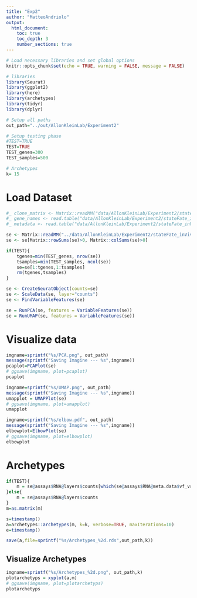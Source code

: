 ```yaml
---
title: "Exp2"
author: "MatteoAndriolo"
output: 
  html_document: 
    toc: true
    toc_depth: 3
    number_sections: true
---
```


```r
# Load necessary libraries and set global options
knitr::opts_chunk$set(echo = TRUE, warning = FALSE, message = FALSE)

# libraries
library(Seurat)
library(ggplot2)
library(here)
library(archetypes)
library(tidyr)
library(dplyr)

# Setup all paths
out_path="../out/AllonKleinLab/Experiment2"

# Setup testing phase
#TEST=TRUE
TEST=TRUE
TEST_genes=300
TEST_samples=500

# Archetypes
k= 15
```

# Load Dataset
```r
#_ clone_matrix <- Matrix::readMM("data/AllonKleinLab/Experiment2/stateFate_inVivo_clone_matrix.mtx")
#_ gene_names <- read.table("data/AllonKleinLab/Experiment2/stateFate_inVivo_gene_names.txt",sep="\t")
#_ metadata <- read.table("data/AllonKleinLab/Experiment2/stateFate_inVivo_metadata.txt",sep="\t")

se <- Matrix::readMM("../data/AllonKleinLab/Experiment2/stateFate_inVivo_normed_counts.mtx")
se <- se[Matrix::rowSums(se)>0, Matrix::colSums(se)>0]

if(TEST){
	tgenes=min(TEST_genes, nrow(se))
	tsamples=min(TEST_samples, ncol(se))
	se=se[1:tgenes,1:tsamples]
	rm(tgenes,tsamples)
}

se <- CreateSeuratObject(counts=se)
se <- ScaleData(se, layer="counts")
se <- FindVariableFeatures(se)

se = RunPCA(se, features = VariableFeatures(se))
se = RunUMAP(se, features = VariableFeatures(se))
```

# Visualize data
```r
imgname=sprintf("%s/PCA.png", out_path)
message(sprintf("Saving Imagine --- %s",imgname))
pcaplot=PCAPlot(se)
# ggsave(imgname, plot=pcaplot)
pcaplot
```

```r
imgname=sprintf("%s/UMAP.png", out_path)
message(sprintf("Saving Imagine --- %s",imgname))
umapplot = UMAPPlot(se)
# ggsave(imgname, plot=umapplot)
umapplot
```

```r
imgname=sprintf("%s/elbow.pdf", out_path)
message(sprintf("Saving Imagine --- %s",imgname))
elbowplot=ElbowPlot(se)
# ggsave(imgname, plot=elbowplot)
elbowplot
```

# Archetypes
```r
if(TEST){
    m = se@assays$RNA@layers$counts[which(se@assays$RNA@meta.data$vf_vst_counts_rank>0),]
}else{
    m = se@assays$RNA@layers$counts
}
m=as.matrix(m)

s=timestamp()
a=archetypes::archetypes(m, k=k, verbose=TRUE, maxIterations=10)
e=timestamp()

save(a,file=sprintf("%s/Archetypes_%2d.rds",out_path,k))
```

## Visualize Archetypes
```r
imgname=sprintf("%s/Archetypes_%2d.png", out_path,k)
plotarchetyps = xyplot(a,m)
# ggsave(imgname, plot=plotarchetyps)
plotarchetyps
```
